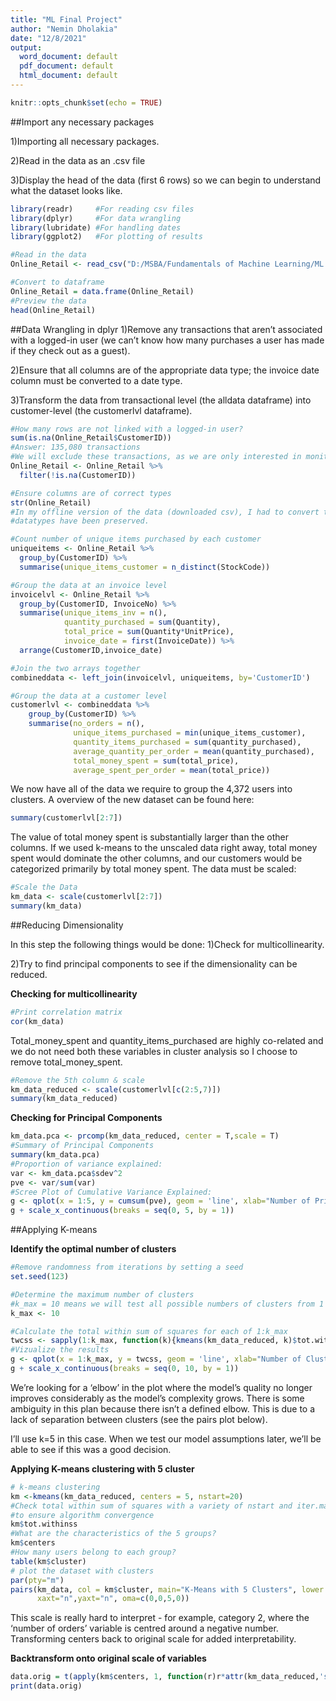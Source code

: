 ---
title: "ML Final Project"
author: "Nemin Dholakia"
date: "12/8/2021"
output:
  word_document: default
  pdf_document: default
  html_document: default
---

```{r setup, include=FALSE}
knitr::opts_chunk$set(echo = TRUE)
```

##Import any necessary packages

1)Importing all necessary packages.

2)Read in the data as an .csv file

3)Display the head of the data (first 6 rows) so we can begin to understand what the dataset looks like.
```{r}
library(readr)     #For reading csv files
library(dplyr)     #For data wrangling
library(lubridate) #For handling dates
library(ggplot2)   #For plotting of results

#Read in the data
Online_Retail <- read_csv("D:/MSBA/Fundamentals of Machine Learning/ML Final Project/Online_Retail.csv")

#Convert to dataframe
Online_Retail = data.frame(Online_Retail)
#Preview the data
head(Online_Retail)
```


##Data Wrangling in dplyr
1)Remove any transactions that aren't associated with a logged-in user (we can't know how many purchases a user has made if they check out as a guest).

2)Ensure that all columns are of the appropriate data type; the invoice date column must be converted to a date type.

3)Transform the data from transactional level (the alldata dataframe) into customer-level (the customerlvl dataframe).
```{r}
#How many rows are not linked with a logged-in user?
sum(is.na(Online_Retail$CustomerID))
#Answer: 135,080 transactions
#We will exclude these transactions, as we are only interested in monitoring user behaviour
Online_Retail <- Online_Retail %>%
  filter(!is.na(CustomerID))

#Ensure columns are of correct types
str(Online_Retail)
#In my offline version of the data (downloaded csv), I had to convert the invoice date column to a date column. Here, it looks like the correct
#datatypes have been preserved.

#Count number of unique items purchased by each customer
uniqueitems <- Online_Retail %>%
  group_by(CustomerID) %>%
  summarise(unique_items_customer = n_distinct(StockCode))

#Group the data at an invoice level
invoicelvl <- Online_Retail %>%
  group_by(CustomerID, InvoiceNo) %>%
  summarise(unique_items_inv = n(),
            quantity_purchased = sum(Quantity),
            total_price = sum(Quantity*UnitPrice),
            invoice_date = first(InvoiceDate)) %>%
  arrange(CustomerID,invoice_date)

#Join the two arrays together
combineddata <- left_join(invoicelvl, uniqueitems, by='CustomerID')

#Group the data at a customer level
customerlvl <- combineddata %>%
    group_by(CustomerID) %>%
    summarise(no_orders = n(),
              unique_items_purchased = min(unique_items_customer),
              quantity_items_purchased = sum(quantity_purchased),
              average_quantity_per_order = mean(quantity_purchased),
              total_money_spent = sum(total_price),
              average_spent_per_order = mean(total_price))
```

We now have all of the data we require to group the 4,372 users into clusters. A overview of the new dataset can be found here:

```{r}
summary(customerlvl[2:7])
```

The value of total money spent is substantially larger than the other columns. If we used k-means to the unscaled data right away, total money spent would dominate the other columns, and our customers would be categorized primarily by total money spent. The data must be scaled:

```{r}
#Scale the Data
km_data <- scale(customerlvl[2:7])
summary(km_data)
```
##Reducing Dimensionality

In this step the following things would be done:
1)Check for multicollinearity.

2)Try to find principal components to see if the dimensionality can be reduced.


**Checking for multicollinearity**
```{r}
#Print correlation matrix
cor(km_data)
```

Total_money_spent and quantity_items_purchased are highly co-related and we do not need both these variables in cluster analysis so I choose to remove total_money_spent.
```{r}
#Remove the 5th column & scale
km_data_reduced <- scale(customerlvl[c(2:5,7)])
summary(km_data_reduced)
```

**Checking for Principal Components**
```{r}
km_data.pca <- prcomp(km_data_reduced, center = T,scale = T)
#Summary of Principal Components
summary(km_data.pca)
#Proportion of variance explained:
var <- km_data.pca$sdev^2
pve <- var/sum(var)
#Scree Plot of Cumulative Variance Explained:
g <- qplot(x = 1:5, y = cumsum(pve), geom = 'line', xlab="Number of Principal Components", ylab='Proportion of Variance Explained', main="Scree Plot of Proportion of Variance Explained")
g + scale_x_continuous(breaks = seq(0, 5, by = 1))
```
##Applying K-means

**Identify the optimal number of clusters**
```{r}
#Remove randomness from iterations by setting a seed
set.seed(123)

#Determine the maximum number of clusters
#k_max = 10 means we will test all possible numbers of clusters from 1 to 10 to see which performs the best.
k_max <- 10

#Calculate the total within sum of squares for each of 1:k_max
twcss <- sapply(1:k_max, function(k){kmeans(km_data_reduced, k)$tot.withinss})
#Vizualize the results
g <- qplot(x = 1:k_max, y = twcss, geom = 'line', xlab="Number of Clusters", ylab='TWCSS', main="Scree Plot of Number of Clusters")
g + scale_x_continuous(breaks = seq(0, 10, by = 1))
```
We're looking for a 'elbow' in the plot where the model's quality no longer improves considerably as the model's complexity grows. There is some ambiguity in this plan because there isn't a defined elbow. This is due to a lack of separation between clusters (see the pairs plot below).


I'll use k=5 in this case. When we test our model assumptions later, we'll be able to see if this was a good decision.

**Applying K-means clustering with 5 cluster**
```{r}
# k-means clustering
km <-kmeans(km_data_reduced, centers = 5, nstart=20)
#Check total within sum of squares with a variety of nstart and iter.max values
#to ensure algorithm convergence
km$tot.withinss
#What are the characteristics of the 5 groups?
km$centers
#How many users belong to each group?
table(km$cluster)
# plot the dataset with clusters
par(pty="m")
pairs(km_data, col = km$cluster, main="K-Means with 5 Clusters", lower.panel=NULL,
      xaxt="n",yaxt="n", oma=c(0,0,5,0))
```
This scale is really hard to interpret - for example, category 2, where the 'number of orders' variable is centred around a negative number. Transforming centers back to original scale for added interpretability.



**Backtransform onto original scale of variables**
```{r}
data.orig = t(apply(km$centers, 1, function(r)r*attr(km_data_reduced,'scaled:scale') + attr(km_data_reduced, 'scaled:center')))
print(data.orig)
```


